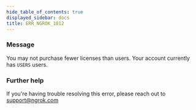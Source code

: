 ```yaml
---
hide_table_of_contents: true
displayed_sidebar: docs
title: ERR_NGROK_1012
---
```


### Message

You may not purchase fewer licenses than users. Your account currently has `USERS` users.

### Further help

If you're having trouble resolving this error, please reach out to [support@ngrok.com](mailto:support@ngrok.com?subject=Help%20with%20ERR_NGROK_1012)
